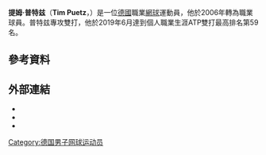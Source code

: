 {{expand|time=2014-07-23T16:57:01+00:00}}
{{Infobox 网球
|姓名=Tim Puetz
|照片=Puetz WMQ14 (17) (14420347189).jpg
|国籍={{GER}}
|生年=1987年
|生日={{birth_date_and_age|1987|11|19|mf=y}}
|出生地=德國
|居住地=德國
|身高=
|体重=
|持拍手=右
|反拍=雙手
|转职业年=2006年
|球拍=
|球衣=
|球鞋=
|单打最高排名=203（2014年7月7日）
|双打最高排名=
|现单打排名=
|现双打排名=
|单打冠军头衔=0
|双打冠军头衔=0
|职业战绩=
|奖金=67,450[[美元|美元]]
|澳网最好成绩=
|法网最好成绩=
|温网最好成绩=男單第二輪（2014）
|美网最好成绩=
|大满贯个数=
|奥运会最好成绩=
}}

'''提姆·普特兹'''（'''Tim Puetz'''，{{bd|1987年|11月19日}}）是一位[[德國|德國]]職業[[網球|網球]]運動員，他於2006年轉為職業球員。普特兹專攻雙打，他於2019年6月達到個人職業生涯ATP雙打最高排名第59名。

== 參考資料 ==
{{reflist|2}}

== 外部連結 ==
* {{ATP|PC68}}
* {{ITF male profile|id=100103346}}
* {{DavisCupplayerlink|100103346}}

{{DEFAULTSORT:Puetz, Tim}}

[[Category:德国男子网球运动员|Category:德国男子网球运动员]]

{{Germany-sport-bio-stub}}
{{網球運動員小作品}}